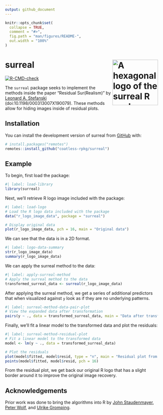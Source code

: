 ```yaml
---
output: github_document
---
```


<!-- README.md is generated from README.Rmd. Please edit that file -->

```r
knitr::opts_chunk$set(
  collapse = TRUE,
  comment = "#>",
  fig.path = "man/figures/README-",
  out.width = "100%"
)
```

# surreal <img src="man/figures/logo-surreal.png" align ="right" alt="A hexagonal logo of the surreal R package that shows a series of points with varying sizes" width ="150"/>

<!-- badges: start -->
[![R-CMD-check](https://github.com/coatless-rpkg/surreal/actions/workflows/R-CMD-check.yaml/badge.svg)](https://github.com/coatless-rpkg/surreal/actions/workflows/R-CMD-check.yaml)
<!-- badges: end -->

The `surreal` package seeks to implement the methods inside the paper 
"Residual Sur(Realism)" by [Leonard A. Stefanski](https://www4.stat.ncsu.edu/~stefansk/) (doi:10.1198/000313007X190079). These methods allow for hiding images inside of residual plots.

## Installation

You can install the development version of surreal from [GitHub](https://github.com/) with:

``` r
# install.packages("remotes")
remotes::install_github("coatless-rpkg/surreal")
```

## Example

To begin, first load the package:

```r
#| label: load-library
library(surreal)
```

Next, we'll retrieve R logo image included with the package:

```r
#| label: load-logo
# Load the R logo data included with the package
data("r_logo_image_data", package = "surreal")

# Display original data
plot(r_logo_image_data, pch = 16, main = "Original data")
```

We can see that the data is in a 2D format. 

```r
#| label: logo-data-summary
str(r_logo_image_data)
summary(r_logo_image_data)
```

We can apply the surreal method to the data:

```r
#| label: apply-surreal-method
# Apply the surreal method to the data
transformed_surreal_data <- surreal(r_logo_image_data)
```

After applying the surreal method, we get a series of additional predictors
that when visualized against `y` look as if they are no underlying patterns.

```r
#| label: surreal-method-data-pair-plot
# View the expanded data after transformation
pairs(y ~ ., data = transformed_surreal_data, main = "Data after transformation")
```

Finally, we'll fit a linear model to the transformed data and plot the residuals:

```r
#| label: surreal-method-residual-plot
# Fit a linear model to the transformed data
model <- lm(y ~ ., data = transformed_surreal_data)

# Plot the residuals
plot(model$fitted, model$resid, type = "n", main = "Residual plot from transformed data")
points(model$fitted, model$resid, pch = 16)
```

From the residual plot, we get back our original R logo that has a slight
border around it to improve the original image recovery.

## Acknowledgements

Prior work was done to bring the algorithms into R by [John Staudenmayer](https://www4.stat.ncsu.edu/~stefansk/NSF_Supported/Hidden_Images/000_R_Programs/John_Staudenmayer/), [Peter Wolf](https://www4.stat.ncsu.edu/~stefansk/NSF_Supported/Hidden_Images/000_R_Programs/Peter_Wolf/),
and [Ulrike Gromping](https://www4.stat.ncsu.edu/~stefansk/NSF_Supported/Hidden_Images/000_R_Programs/Ulrike_Gromping/).
